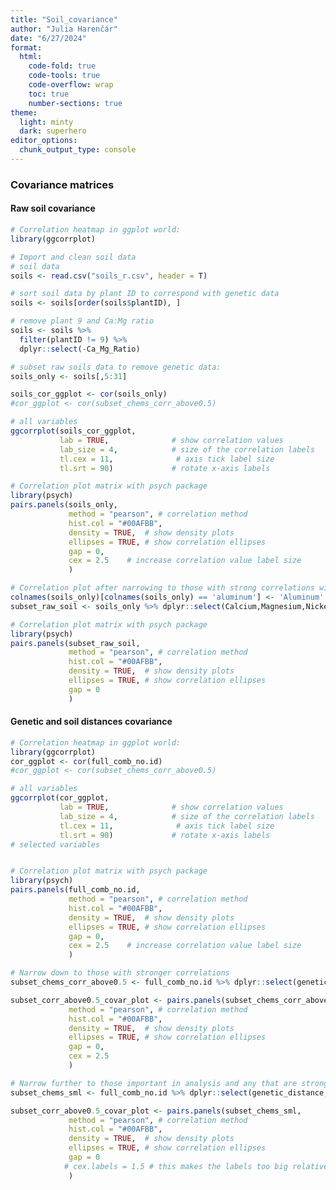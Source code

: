 ```yaml
---
title: "Soil_covariance"
author: "Julia Harenčár"
date: "6/27/2024"
format: 
  html:
    code-fold: true
    code-tools: true
    code-overflow: wrap
    toc: true
    number-sections: true
theme:
  light: minty
  dark: superhero
editor_options: 
  chunk_output_type: console
---
```


### Covariance matrices

#### Raw soil covariance

```r
# Correlation heatmap in ggplot world:
library(ggcorrplot)

# Import and clean soil data
# soil data
soils <- read.csv("soils_r.csv", header = T)

# sort soil data by plant ID to correspond with genetic data
soils <- soils[order(soils$plantID), ]

# remove plant 9 and Ca:Mg ratio
soils <- soils %>% 
  filter(plantID != 9) %>% 
  dplyr::select(-Ca_Mg_Ratio)

# subset raw soils data to remove genetic data:
soils_only <- soils[,5:31]

soils_cor_ggplot <- cor(soils_only)
#cor_ggplot <- cor(subset_chems_corr_above0.5)

# all variables
ggcorrplot(soils_cor_ggplot,
           lab = TRUE,              # show correlation values
           lab_size = 4,            # size of the correlation labels
           tl.cex = 11,              # axis tick label size
           tl.srt = 90)             # rotate x-axis labels

# Correlation plot matrix with psych package
library(psych)
pairs.panels(soils_only, 
             method = "pearson", # correlation method
             hist.col = "#00AFBB",
             density = TRUE,  # show density plots
             ellipses = TRUE, # show correlation ellipses
             gap = 0,
             cex = 2.5    # increase correlation value label size
             )

# Correlation plot after narrowing to those with strong correlations with our main chems of inerest:
colnames(soils_only)[colnames(soils_only) == 'aluminum'] <- 'Aluminum'
subset_raw_soil <- soils_only %>% dplyr::select(Calcium,Magnesium,Nickel,Copper,Silicon,Potassium,Strontium,Boron,Aluminum,Arsenic)

# Correlation plot matrix with psych package
library(psych)
pairs.panels(subset_raw_soil, 
             method = "pearson", # correlation method
             hist.col = "#00AFBB",
             density = TRUE,  # show density plots
             ellipses = TRUE, # show correlation ellipses
             gap = 0
             )
```

#### Genetic and soil distances covariance

```r
# Correlation heatmap in ggplot world:
library(ggcorrplot)
cor_ggplot <- cor(full_comb_no.id)
#cor_ggplot <- cor(subset_chems_corr_above0.5)

# all variables
ggcorrplot(cor_ggplot,
           lab = TRUE,              # show correlation values
           lab_size = 4,            # size of the correlation labels
           tl.cex = 11,              # axis tick label size
           tl.srt = 90)             # rotate x-axis labels
# selected variables


# Correlation plot matrix with psych package
library(psych)
pairs.panels(full_comb_no.id, 
             method = "pearson", # correlation method
             hist.col = "#00AFBB",
             density = TRUE,  # show density plots
             ellipses = TRUE, # show correlation ellipses
             gap = 0,
             cex = 2.5    # increase correlation value label size
             )

# Narrow down to those with stronger correlations
subset_chems_corr_above0.5 <- full_comb_no.id %>% dplyr::select(genetic_distance,Calcium,Magnesium,Barium,Copper,Nickel,Silicon,Strontium,Zinc,Manganese,Potassium,Chromium,Cadmium,Cobalt,NH4.N,Arsenic,Selenium,Phosphorus,Sulfur,Boron,aluminum)

subset_corr_above0.5_covar_plot <- pairs.panels(subset_chems_corr_above0.5, 
             method = "pearson", # correlation method
             hist.col = "#00AFBB",
             density = TRUE,  # show density plots
             ellipses = TRUE, # show correlation ellipses
             gap = 0,
             cex = 2.5 
             )

# Narrow further to those important in analysis and any that are strongly correlated with them
subset_chems_sml <- full_comb_no.id %>% dplyr::select(genetic_distance,Calcium,Magnesium,Nickel,Copper,Silicon,Strontium,Potassium,Boron,aluminum)

subset_corr_above0.5_covar_plot <- pairs.panels(subset_chems_sml, 
             method = "pearson", # correlation method
             hist.col = "#00AFBB",
             density = TRUE,  # show density plots
             ellipses = TRUE, # show correlation ellipses
             gap = 0
            # cex.labels = 1.5 # this makes the labels too big relative to the number labels... and makes genetic_distance not fit... but seems too small otherwise...
             )

```

\

\
